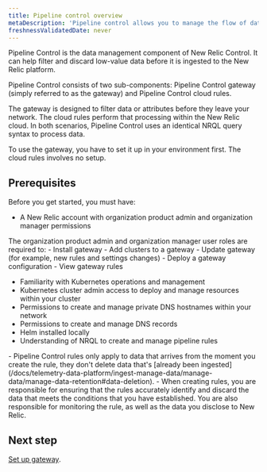 ```yaml
---
title: Pipeline control overview
metaDescription: 'Pipeline control allows you to manage the flow of data from your monitored entities to New Relic.'
freshnessValidatedDate: never
---
```


Pipeline Control is the data management component of New Relic Control. It can help filter and discard low-value data before it is ingested to the New Relic platform.  

Pipeline Control consists of two sub-components: Pipeline Control gateway (simply referred to as the gateway) and Pipeline Control cloud rules.

The gateway is designed to filter data or attributes before they leave your network.  The cloud rules perform that processing within the New Relic cloud. In both scenarios, Pipeline Control uses an identical NRQL query syntax to process data.

To use the gateway, you have to set it up in your environment first. The cloud rules involves no setup.

## Prerequisites
Before you get started, you must have:
- A New Relic account with organization product admin and organization manager permissions

<Callout variant="important" title="important">
  The organization product admin and organization manager user roles are required to:
  - Install gateway
  - Add clusters to a gateway
  - Update gateway (for example, new rules and settings changes)
  - Deploy a gateway configuration
  - View gateway rules
</Callout>

- Familiarity with Kubernetes operations and management
- Kubernetes cluster admin access to deploy and manage resources within your cluster
- Permissions to create and manage private DNS hostnames within your network
- Permissions to create and manage DNS records
- Helm installed locally
- Understanding of NRQL to create and manage pipeline rules

<Callout variant="important">
    - Pipeline Control rules only apply to data that arrives from the moment you create the rule, they don't delete data that's [already been ingested](/docs/telemetry-data-platform/ingest-manage-data/manage-data/manage-data-retention#data-deletion).
    - When creating rules, you are responsible for ensuring that the rules accurately identify and discard the data that meets the conditions that you have established. You are also responsible for monitoring the rule, as well as the data you disclose to New Relic.
</Callout>

## Next step
[Set up gateway](/docs/new-relic-control/pipeline-control/set-up-and-deploy-pipeline-control#set-up-gateway).